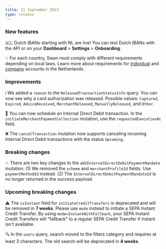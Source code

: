 ```yaml
---
title: 21 September 2023
type: release
---
```


### New features

🇳🇱 Dutch IBANs starting with NL are live!
You can test Dutch IBANs with the API or on your **Dashboard** > **Settings** > **Onboarding**.

💡 For each country, Swan must comply with different requirements depending on local laws.
Learn more about requirements for [individual](/topics/onboarding/individual/#country-reqs) and [company](/topics/onboarding/company/#country-reqs) accounts in the Netherlands.

### Improvements

ℹ️ We added a `reason` to the `ReleasedTransactionStatusInfo` query.
You can now see why a card authorization was released.
Possible values: `Captured`, `Expired`, `AdviceReceived`, `MerchantReleased`, `ManuallyReleased`, and `Other`.

📅 You can now schedule an Internal Direct Debit transaction.
In the `initiateMerchantPaymentCollection` mutation, use the `requestedExecutionAt` field.

❌ The `cancelTransaction` mutation now supports canceling incoming Internal Direct Debit transactions with the status `Upcoming`.

### Breaking changes

💥 There are two key changes to the `addInternalDirectDebitPaymentMandate` mutation: (1) We removed the `scheme` and `merchantProfileId` fields.
Use `paymentMethodId` instead. (2) The `InternalDirectDebitPaymentMandateId` is no longer returned in the success payload.

### Upcoming breaking changes

⚠️ The `isInstant` field for `initiateCreditTransfers` is deprecated and will be removed in **7 weeks**.
Please use `mode` instead to initiate a SEPA Instant Credit Transfer.
By using `mode=InstantWithFallback`, your SEPA Instant Credit Transfers will "fallback" to a regular SEPA Credit Transfer if instant isn't available.

🔍 In the `users` query, search moved to the filters category and requires at least 3 characters.
The old search will be deprecated in **4 weeks**.
